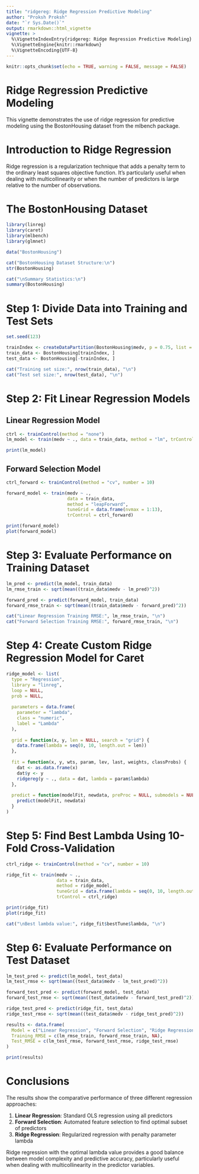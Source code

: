 ```yaml
---
title: "ridgereg: Ridge Regression Predictive Modeling"
author: "Proksh Proksh"
date: "`r Sys.Date()`"
output: rmarkdown::html_vignette
vignette: >
  %\VignetteIndexEntry{ridgereg: Ridge Regression Predictive Modeling}
  %\VignetteEngine{knitr::rmarkdown}
  %\VignetteEncoding{UTF-8}
---
```

```r
knitr::opts_chunk$set(echo = TRUE, warning = FALSE, message = FALSE)
```

# Ridge Regression Predictive Modeling

This vignette demonstrates the use of ridge regression for predictive modeling using the BostonHousing dataset from the mlbench package.

# Introduction to Ridge Regression

Ridge regression is a regularization technique that adds a penalty term to the ordinary least squares objective function. It's particularly useful when dealing with multicollinearity or when the number of predictors is large relative to the number of observations.

# The BostonHousing Dataset
```r
library(linreg)
library(caret)
library(mlbench)
library(glmnet)

data("BostonHousing")

cat("BostonHousing Dataset Structure:\n")
str(BostonHousing)

cat("\nSummary Statistics:\n")
summary(BostonHousing)
```

# Step 1: Divide Data into Training and Test Sets
```r
set.seed(123)

trainIndex <- createDataPartition(BostonHousing$medv, p = 0.75, list = FALSE)
train_data <- BostonHousing[trainIndex, ]
test_data <- BostonHousing[-trainIndex, ]

cat("Training set size:", nrow(train_data), "\n")
cat("Test set size:", nrow(test_data), "\n")
```

# Step 2: Fit Linear Regression Models

## Linear Regression Model
```r
ctrl <- trainControl(method = "none")
lm_model <- train(medv ~ ., data = train_data, method = "lm", trControl = ctrl)

print(lm_model)
```

## Forward Selection Model
```r
ctrl_forward <- trainControl(method = "cv", number = 10)

forward_model <- train(medv ~ ., 
                       data = train_data, 
                       method = "leapForward", 
                       tuneGrid = data.frame(nvmax = 1:13), 
                       trControl = ctrl_forward)

print(forward_model)
plot(forward_model)
```

# Step 3: Evaluate Performance on Training Dataset
```r
lm_pred <- predict(lm_model, train_data)
lm_rmse_train <- sqrt(mean((train_data$medv - lm_pred)^2))

forward_pred <- predict(forward_model, train_data)
forward_rmse_train <- sqrt(mean((train_data$medv - forward_pred)^2))

cat("Linear Regression Training RMSE:", lm_rmse_train, "\n")
cat("Forward Selection Training RMSE:", forward_rmse_train, "\n")
```

# Step 4: Create Custom Ridge Regression Model for Caret
```r
ridge_model <- list(
  type = "Regression",
  library = "linreg",
  loop = NULL,
  prob = NULL,
  
  parameters = data.frame(
    parameter = "lambda",
    class = "numeric",
    label = "Lambda"
  ),
  
  grid = function(x, y, len = NULL, search = "grid") {
    data.frame(lambda = seq(0, 10, length.out = len))
  },
  
  fit = function(x, y, wts, param, lev, last, weights, classProbs) {
    dat <- as.data.frame(x)
    dat$y <- y
    ridgereg(y ~ ., data = dat, lambda = param$lambda)
  },
  
  predict = function(modelFit, newdata, preProc = NULL, submodels = NULL) {
    predict(modelFit, newdata)
  }
)
```

# Step 5: Find Best Lambda Using 10-Fold Cross-Validation
```r
ctrl_ridge <- trainControl(method = "cv", number = 10)

ridge_fit <- train(medv ~ ., 
                   data = train_data, 
                   method = ridge_model, 
                   tuneGrid = data.frame(lambda = seq(0, 10, length.out = 20)),
                   trControl = ctrl_ridge)

print(ridge_fit)
plot(ridge_fit)

cat("\nBest lambda value:", ridge_fit$bestTune$lambda, "\n")
```

# Step 6: Evaluate Performance on Test Dataset
```r
lm_test_pred <- predict(lm_model, test_data)
lm_test_rmse <- sqrt(mean((test_data$medv - lm_test_pred)^2))

forward_test_pred <- predict(forward_model, test_data)
forward_test_rmse <- sqrt(mean((test_data$medv - forward_test_pred)^2))

ridge_test_pred <- predict(ridge_fit, test_data)
ridge_test_rmse <- sqrt(mean((test_data$medv - ridge_test_pred)^2))

results <- data.frame(
  Model = c("Linear Regression", "Forward Selection", "Ridge Regression"),
  Training_RMSE = c(lm_rmse_train, forward_rmse_train, NA),
  Test_RMSE = c(lm_test_rmse, forward_test_rmse, ridge_test_rmse)
)

print(results)
```

# Conclusions

The results show the comparative performance of three different regression approaches:

1. **Linear Regression**: Standard OLS regression using all predictors
2. **Forward Selection**: Automated feature selection to find optimal subset of predictors
3. **Ridge Regression**: Regularized regression with penalty parameter lambda

Ridge regression with the optimal lambda value provides a good balance between model complexity and predictive accuracy, particularly useful when dealing with multicollinearity in the predictor variables.

